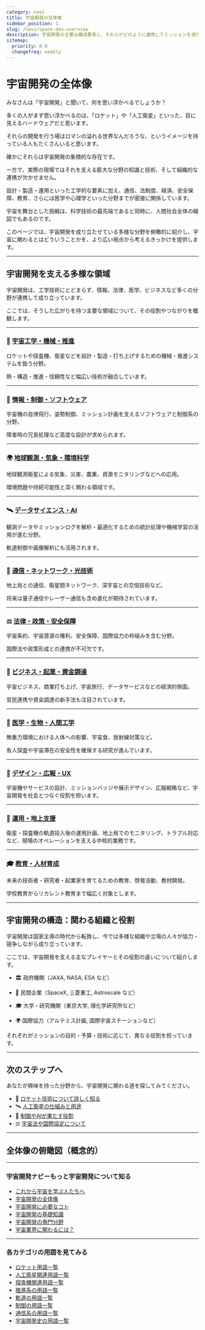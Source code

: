 ```yaml
---
category: navi
title: 宇宙開発の全体像
sidebar_position: 1
slug: /navi/space-dev-overview
description: 宇宙開発の主要な構成要素と、それらがどのように連携してミッションを遂行するかの全体像を解説します。
sitemap:
  priority: 0.9
  changefreq: weekly
---
```



<Head>
  <script type="application/ld+json">
    {`{
      "@context": "https://schema.org",
      "@type": "DefinedTerm",
      "name": "宇宙開発の全体像",
      "inDefinedTermSet": "https://www.space-portal.org",
      "termCode": "overview",
      "description": "宇宙開発の主要な構成要素と、それらがどのように連携してミッションを遂行するかの全体像を解説します。",
      "url": "https://www.space-portal.org/docs/navi/overview"
    }`}
  </script>
</Head>

# 宇宙開発の全体像  

みなさんは「宇宙開発」と聞いて、何を思い浮かべるでしょうか？  

多くの人がまず思い浮かべるのは、「ロケット」や「人工衛星」といった、目に見えるハードウェアだと思います。  

それらの開発を行う場はロマンの溢れる世界なんだろうな、というイメージを持っている人もたくさんいると思います。  


確かにそれらは宇宙開発の象徴的な存在です。  

一方で、実際の現場ではそれを支える膨大な分野の知識と技術、そして組織的な連携が欠かせません。  

設計・製造・運用といった工学的な要素に加え、通信、法制度、経済、安全保障、教育、さらには医学や心理学といった分野までが密接に関係しています。  

宇宙を舞台とした挑戦は、科学技術の最先端であると同時に、人間社会全体の縮図でもあるのです。  


このページでは、宇宙開発を成り立たせている多様な分野を俯瞰的に紹介し、宇宙に関わるとはどういうことかを、より広い視点から考えるきっかけを提供します。  

---

## 宇宙開発を支える多様な領域

宇宙開発は、工学技術にとどまらず、情報、法律、医学、ビジネスなど多くの分野が連携して成り立っています。  

ここでは、そうした広がりを持つ主要な領域について、その役割やつながりを概観します。  

---

### 🚀 [宇宙工学・機械・推進](/docs/navi/space-dev-overview/space-engineering)  

ロケットや探査機、衛星などを設計・製造・打ち上げするための機械・推進システムを扱う分野。  

熱・構造・推進・信頼性など幅広い技術が融合しています。  

---

### 🧠 [情報・制御・ソフトウェア](/docs/navi/space-dev-overview/control-software)  

宇宙機の自律飛行、姿勢制御、ミッション計画を支えるソフトウェアと制御系の分野。  

障害時の冗長処理など高度な設計が求められます。  

---

### 🌍 [地球観測・気象・環境科学](/docs/navi/space-dev-overview/earth-observation)  

地球観測衛星による気象、災害、農業、資源モニタリングなどへの応用。  

環境問題や持続可能性と深く関わる領域です。  

---

### 🛰 [データサイエンス・AI](/docs/navi/space-dev-overview/data-science-ai)  

観測データやミッションログを解析・最適化するための統計処理や機械学習の活用が進む分野。  

軌道制御や画像解析にも活用されます。  

---

### 📡 [通信・ネットワーク・光技術](/docs/navi/space-dev-overview/space-communication)   

地上局との通信、衛星間ネットワーク、深宇宙との交信技術など。  

将来は量子通信やレーザー通信も含め進化が期待されています。  

---

### ⚖ [法律・政策・安全保障](/docs/navi/space-dev-overview/space-law-policy)  

宇宙条約、宇宙資源の権利、安全保障、国際協力の枠組みを含む分野。  

国際法や政策形成との連携が不可欠です。  

---

### 💼 [ビジネス・起業・資金調達](/docs/navi/space-dev-overview/space-business)  

宇宙ビジネス、商業打ち上げ、宇宙旅行、データサービスなどの経済的側面。  

官民連携や資金調達の新手法も注目されています。  

---

### 🧪 [医学・生物・人間工学](/docs/navi/space-dev-overview/space-medicine)  

無重力環境における人体への影響、宇宙食、放射線対策など。  

有人探査や宇宙滞在の安全性を確保する研究が進んでいます。  

---

### 🎨 [デザイン・広報・UX](/docs/navi/space-dev-overview/space-design)  

宇宙機やサービスの設計、ミッションバッジや展示デザイン、広報戦略など、宇宙開発を社会とつなぐ役割を担います。  

---

### 🧭 [運用・地上支援](/docs/navi/space-dev-overview/mission-operations)  

衛星・探査機の軌道投入後の運用計画、地上局でのモニタリング、トラブル対応など、現場のオペレーションを支える中核的業務です。  

---

### 🎓 [教育・人材育成](/docs/navi/space-dev-overview/space-education)  

未来の技術者・研究者・起業家を育てるための教育、啓発活動、教材開発。  

学校教育からリカレント教育まで幅広く対象とします。  

---

## 宇宙開発の構造：関わる組織と役割

宇宙開発は国家主導の時代から転換し、今では多様な組織や立場の人々が協力・競争しながら成り立っています。  

ここでは、宇宙開発を支える主なプレイヤーとその役割の違いについて紹介します。  

- 🏛 政府機関（JAXA, NASA, ESA など）

- 🏢 民間企業（SpaceX, 三菱重工, Astroscale など）

- 🎓 大学・研究機関（東京大学, 理化学研究所など）

- 🌍 国際協力（アルテミス計画, 国際宇宙ステーションなど）

それぞれがミッションの目的・予算・技術に応じて、異なる役割を担っています。  

---

## 次のステップへ

あなたが興味を持った分野から、宇宙開発に関わる道を探してみてください。  

- 🚀 [ロケット技術について詳しく知る](/docs/navi/space-dev-overview)
- 🛰 [人工衛星の仕組みと用途](/docs/navi/space-dev-overview)
- 🧠 [制御やAIが果たす役割](/docs/navi/space-dev-overview)
- ⚖ [宇宙法や国際協定について](/docs/navi/space-dev-overview)


---

## 全体像の俯瞰図（概念的）

---

### 宇宙開発ナビーもっと宇宙開発について知る
- [これから宇宙を学ぶ人たちへ](/docs/navi/intro-to-space-dev)
- [宇宙開発の全体像](/docs/navi/space-dev-overview)
- [宇宙開発に必要なコト](/docs/navi/what-is-needed)
- [宇宙開発の基礎知識](/docs/navi/basic-knowledge)
- [宇宙開発の専門分野](/docs/navi/region-of-expertise)
- [宇宙業界に関わるには？](/docs/navi/how-to-commit)

---

### 各カテゴリの用語を見てみる
- [ロケット用語一覧](/docs/category/rocket)
- [人工衛星関連用語一覧](/docs/category/satellite)
- [探査機関連用語一覧](/docs/category/explorer)
- [推進系の用語一覧](/docs/category/rocket)
- [軌道の用語一覧](/docs/category/orbit)
- [制御の用語一覧](/docs/category/control)
- [通信系の用語一覧](/docs/category/communication)
- [宇宙開発史の用語一覧](/docs/category/history)